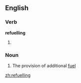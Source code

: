 ==English==

===Verb===
'''refuelling'''

# {{present participle of|[[refuel]]}}

===Noun===
{{en-noun|-}}

# The provision of additional [[fuel]]

[[zh:refuelling]]